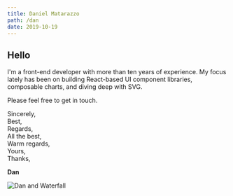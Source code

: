 ```yaml
---
title: Daniel Matarazzo 
path: /dan
date: 2019-10-19
---
```

## Hello

I'm a front-end developer with more than ten years of experience.
My focus lately has been on building React-based UI component libraries, composable charts,
and diving deep with SVG.

Please feel free to get in touch.

Sincerely,  
Best,  
Regards,  
All the best,  
Warm regards,  
Yours,  
Thanks,  

**Dan**

![Dan and Waterfall](../images/dan.jpg)
